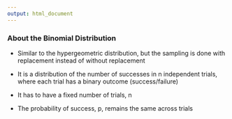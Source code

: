 ```yaml
---
output: html_document
---
```


<h3>About the Binomial Distribution</h3>

- Similar to the hypergeometric distribution, but the sampling is done with replacement instead of without replacement

- It is a distribution of the number of successes in n independent trials, where each trial has a binary outcome (success/failure)

- It has to have a fixed number of trials, n

- The probability of success, p,  remains the same across trials

